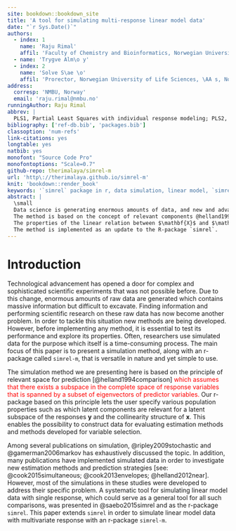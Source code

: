 ```yaml
---
site: bookdown::bookdown_site
title: 'A tool for simulating multi-response linear model data'
date: "`r Sys.Date()`"
authors:
  - index: 1
    name: 'Raju Rimal'
    affil: 'Faculty of Chemistry and Bioinformatics, Norwegian University of Life Sciences, \AA s, Norway'
  - name: 'Trygve Alm\o y'
  - index: 2
    name: 'Solve S\ae \o'
    affil: 'Prorector, Norwegian University of Life Sciences, \AA s, Norway'
address:
  corresp: 'NMBU, Norway'
  email: 'raju.rimal@nmbu.no'
runningAuthor: Raju Rimal
abbrev: |
  PLS1, Partial Least Squares with individual response modeling; PLS2, Partial Least Squares with all response modeling together; PCR, Principal Component Regression; CPPLS, Cannonically Powered Partial Least Squares; CPLS, Cannonical Partial Least Squares; xenv, envelope in predictor(x) space; yend, envelope in response(y) space; senv, simultaneous envelope in both predictor and response space
bibliography: ['ref-db.bib', 'packages.bib']
classoption: 'num-refs'
link-citations: yes
longtable: yes
natbib: yes
monofont: "Source Code Pro"
monofontoptions: "Scale=0.7"
github-repo: therimalaya/simrel-m
url: 'http\://therimalaya.github.io/simrel-m'
knit: 'bookdown::render_book'
keywords: '`simrel` package in r, data simulation, linear model, `simrel-m`'
abstract: |
  \small
  Data science is generating enormous amounts of data, and new and advanced analytical methods are constantly being developed to cope with the challenge of extracting information from such "big-data". Researchers often use simulated data to assess and document the properties of these new methods, and in this paper we present `simrel-m`, which is a versatile and transparent tool for simulating linear model data with an extensive range of adjustable properties.
  The method is based on the concept of relevant components @helland1994comparison, which is equivalent to the envelope model by Dennis Cook. It is a multi-response extension of R-package `simrel` which is availiable in R-package repository CRAN, and as `simrel` the new approach is essentially based on random rotations of latent relevant components to obtain a predictor matrix $\mathbf{X}$, but in addition we introduce random rotations of latent components spanning a response space in order to obtain a multivariate response matrix $\mathbf{Y}$.
  The properties of the linear relation between $\mathbf{X}$ and $\mathbf{Y}$ are defined by a small set of input parameters which allow versatile and adjustable simulations. Sub-space rotations also allow for generating data suitable for testing variable selection methods in multi-response settings.
  The method is implemented as an update to the R-package `simrel`.
---
```


# Introduction #

Technological advancement has opened a door for complex and sophisticated scientific experiments that was not possible before. Due to this change, enormous amounts of raw data are generated which contains massive information but difficult to excavate. Finding information and performing scientific research on these raw data has now become another problem. In order to tackle this situation new methods are being developed. However, before implementing any method, it is essential to test its performance and explore its properties. Often, researchers use simulated data for the purpose which itself is a time-consuming process. The main focus of this paper is to present a simulation method, along with an r-package called `simrel-m`, that is versatile in nature and yet simple to use. 

The simulation method we are presenting here is based on the principle of relevant space for prediction [@helland1994comparison] <span style="color:red;">\color{red} which assumes that there exists a subspace in the complete space of response variables that is spanned by a subset of eigenvectors of predictor variables.</span> Our r-package based on this principle lets the user specify various population properties such as  which latent components are relevant for a latent subspace of the responses $\mathbf{y}$ and the collinearity structure of $\mathbf{x}$. This enables the possibility to construct data for evaluating estimation methods and methods developed for variable selection. 

Among several publications on simulation, @ripley2009stochastic and @gamerman2006markov has exhaustively discussed the topic. In addition, many publications have implemented simulated data in order to investigate new estimation methods and prediction strategies [see: @cook2015simultaneous; @cook2013envelopes; @helland2012near]. However, most of the simulations in these studies were developed to address their specific problem. A systematic tool for simulating linear model data with single response, which could serve as a general tool for all such comparisons, was presented in @saebo2015simrel and as the r-package `simrel`. This paper extends `simrel` in order to simulate linear model data with multivariate response with an r-package `simrel-m`.

